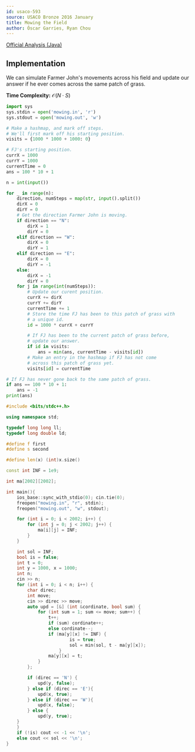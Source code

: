 ```yaml
---
id: usaco-593
source: USACO Bronze 2016 January
title: Mowing the Field
author: Óscar Garries, Ryan Chou
---
```


[Official Analysis (Java)](http://www.usaco.org/current/data/sol_mowing_bronze_jan16.html)

## Implementation
We can simulate Farmer John's movements across his field and update our answer if he ever comes across the same patch of grass.

**Time Complexity:** $\mathcal{O}(N \cdot S)$
<LanguageSection>
<PySection>

```py
import sys
sys.stdin = open('mowing.in', 'r')
sys.stdout = open('mowing.out', 'w')

# Make a hashmap, and mark off steps.
# We'll first mark off his starting position.
visits = {1000 * 1000 + 1000: 0}

# FJ's starting position.
currX = 1000
currY = 1000
currentTime = 0
ans = 100 * 10 + 1

n = int(input())

for _ in range(n):
	direction, numSteps = map(str, input().split())
	dirX = 0
	dirY = 0
	# Get the direction Farmer John is moving.
	if direction == "N":
		dirX = 1
		dirY = 0
	elif direction == "W":
		dirX = 0
		dirY = 1
	elif direction == "E":
		dirX = 0
		dirY = -1
	else:
		dirX = -1
		dirY = 0
	for j in range(int(numSteps)):
		# Update our curent position.
		currX += dirX
		currY += dirY
		currentTime += 1
		# Store the time FJ has been to this patch of grass with 
		# a unique id.
		id = 1000 * currX + currY

		# If FJ has been to the current patch of grass before,
		# update our answer.
		if id in visits:
			ans = min(ans, currentTime - visits[id])
		# Make an entry in the hashmap if FJ has not come 
		# across this patch of grass yet.
		visits[id] = currentTime

# If FJ has never gone back to the same patch of grass.
if ans == 100 * 10 + 1:
	ans = -1
print(ans)
```

</PySection>
<CPPSection>

```cpp
#include <bits/stdc++.h>

using namespace std;

typedef long long ll;
typedef long double ld;

#define f first
#define s second

#define len(x) (int)x.size()

const int INF = 1e9;

int ma[2002][2002];

int main(){
	ios_base::sync_with_stdio(0); cin.tie(0);
	freopen("mowing.in", "r", stdin);
	freopen("mowing.out", "w", stdout);

	for (int i = 0; i < 2002; i++) {
		for (int j = 0; j < 2002; j++) {
			ma[i][j] = INF;
		}
	}

	int sol = INF;
	bool is = false;
	int t = 0;
	int y = 1000, x = 1000;
	int n;
	cin >> n;
	for (int i = 0; i < n; i++) {
		char direc;
		int move;
		cin >> direc >> move;
		auto upd = [&] (int &cordinate, bool sum) {
			for (int sum = 1; sum <= move; sum++) {
				t++;
				if (sum) cordinate++;
				else cordinate--;
				if (ma[y][x] != INF) {
						is = true;
						sol = min(sol, t - ma[y][x]);
					}
				ma[y][x] = t;
			}
		};

		if (direc == 'N') {
			upd(y, false);
		} else if (direc == 'E'){
			upd(x, true);
		} else if (direc == 'W'){
			upd(x, false);
		} else {
			upd(y, true);
	}
	}
	if (!is) cout << -1 << '\n';
	else cout << sol << '\n';
}
```

</CPPSection>
</LanguageSection>
